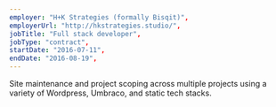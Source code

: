 ```yaml
---
employer: "H+K Strategies (formally Bisqit)",
employerUrl: "http://hkstrategies.studio/",
jobTitle: "Full stack developer",
jobType: "contract",
startDate: "2016-07-11",
endDate: "2016-08-19",
---
```


Site maintenance and project scoping across multiple projects using a variety of Wordpress, Umbraco, and static tech stacks.
